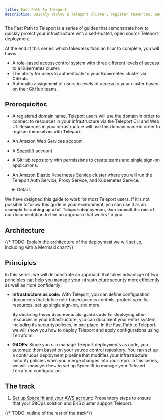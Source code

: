 ```yaml
---
title: Fast Path to Teleport
description: Quickly deploy a Teleport cluster, register resources, and configure RBAC and single-sign.
---
```


The Fast Path to Teleport is a series of guides that demonstrate how to quickly
protect your infrastructure with a self-hosted, open source Teleport deployment.

At the end of this series, which takes less than an hour to complete, you will
have:
- A role-based access control system with three different levels of access to a
  Kubernetes cluster. 
- The ability for users to authenticate to your Kubernetes cluster via GitHub.
- Automatic assignment of users to levels of access to your cluster based on
  their GitHub teams.

## Prerequisites

- A registered domain name. Teleport users will use the domain in order to
  connect to resources in your infrastructure via the Teleport CLI and Web UI.
  Resources in your infrastructure will use this domain name in order to
  register themselves with Teleport.
- An Amazon Web Services account.
- A [Spacelift](https://spacelift.io/) account.
- A GitHub repository with permissions to create teams and single sign-on
  applications.
- An Amazon Elastic Kubernetes Service cluster where you will run the Teleport
  Auth Service, Proxy Service, and Kubernetes Service. 

  <Details title="Set up an EKS cluster to follow this guide">

  If you do not have an EKS cluster, but do have an AWS account, you can use the
  `eksctl` tool to set up a cluster quickly in a demo environment. 

  <Notice type="warning">

  For production, you will want to consult with your organization and determine
  how best to set up an EKS cluster. Setting up EKS for production is outside
  the scope of this guide.

  </Notice>

  In order to use `eksctl`, you must have permissions to create an EKS cluster
  and its associated resources (e.g., IAM roles and a virtual private cloud) via
  AWS CloudFormation.

  Install `eksctl` for your environment by following the [AWS
  documentation](https://docs.aws.amazon.com/eks/latest/userguide/eksctl.html).

  Ensure that you have configured [AWS credentials for your
  environment](https://docs.aws.amazon.com/cli/latest/userguide/cli-configure-files.html),
  e.g., by setting the `AWS_ACCESS_KEY_ID`, `AWS_SECRET_ACCESS_KEY`, and
  `AWS_SESSION_TOKEN` environment variables.

  Run the following command to generate an EKS cluster:

  ```code
  $ eksctl create cluster --name <Var name="cluster-name" /> --region <Var name="aws-region" />
  ```

  Note that it will take 10 minutes or so {/* TODO: Make the time more
  accurate*/} for the cluster to spin up.

  </Details>

<Notice type="tip">

We have designed this guide to work for most Teleport users. If it is not
possible to follow this guide in your environment, you can use it as an example
for setting up a full Teleport deployment, then consult the rest of our
documentation to find an approach that works for you. 

</Notice>

## Architecture

{/* TODO: Explain the architecture of the deployment we will set up, including
with a Mermaid chart*/}

## Principles

In this series, we will demonstrate an approach that takes advantage of two
principles that help you manage your infrastructure security more efficiently as
well as more confidently:

- **Infrastructure as code:** With Teleport, you can define configuration
  documents that define role-based access controls, protect specific resources,
  set up single sign-on, and more. 

  By declaring these documents alongside code for deploying other resources in
  your infrastructure, you can document your entire system, including its
  security policies, in one place. In the Fast Path to Teleport, we will show
  you how to deploy Teleport and apply configurations using Terraform.

- **GitOPs:** Since you can manage Teleport deployments as code, you automate
  them based on your source control repository. You can set up a continuous
  deployment pipeline that modifies your infrastructure security policies when
  you merge changes into your repo. In this series, we will show you how to set
  up Spacelift to manage your Teleport Terraform configuration.

## The track

1. [Set up Spacelift and your AWS account](./prepare-your-environment):
   Preparatory steps to ensure that your GitOps solution and EKS cluster support
   Teleport.



{/* TODO: outline of the rest of the track*/}

